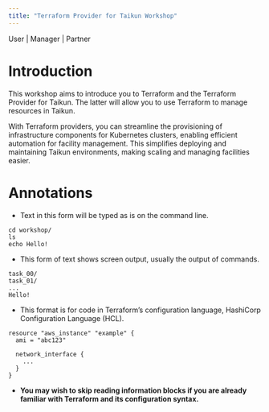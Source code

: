 ```yaml
---
title: "Terraform Provider for Taikun Workshop"
---
```


<Icon icon="user" iconType="solid" /> User | <Icon icon="user-tie" iconType="solid" /> Manager | <Icon icon="handshake" iconType="solid" /> Partner

# Introduction

This workshop aims to introduce you to Terraform and the Terraform Provider for Taikun. The latter will allow you to use Terraform to manage resources in Taikun.

With Terraform providers, you can streamline the provisioning of infrastructure components for Kubernetes clusters, enabling efficient automation for facility management. This simplifies deploying and maintaining Taikun environments, making scaling and managing facilities easier.

# Annotations

* Text in this form will be typed as is on the command line.

```
cd workshop/
ls
echo Hello!
```

* This form of text shows screen output, usually the output of commands.

```
task_00/
task_01/
...
Hello!
```

* This format is for code in Terraform’s configuration language, HashiCorp Configuration Language (HCL).

```
resource "aws_instance" "example" {
  ami = "abc123"

  network_interface {
    ...
  }
}
```

* **You may wish to skip reading information blocks if you are already familiar with Terraform and its configuration syntax.**